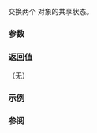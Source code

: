 {{cpp/regex/match_results/title|swap}}
{{cpp/regex/match_results/navbar}}
{{ddcl|since=c++11|
void swap( match_results&amp; other ) noexcept;
}}

交换两个 {{tt|match_results}} 对象的共享状态。

===参数===
{{par begin}}
{{par|other|要与之交换的 {{tt|match_results}}}}
{{par end}}

===返回值===
（无）

===示例===
{{example}}

===参阅===
{{dsc begin}}
{{dsc inc|cpp/regex/match_results/dsc swap2}}
{{dsc end}}

{{langlinks|de|en|es|fr|it|ja|pt|ru}}